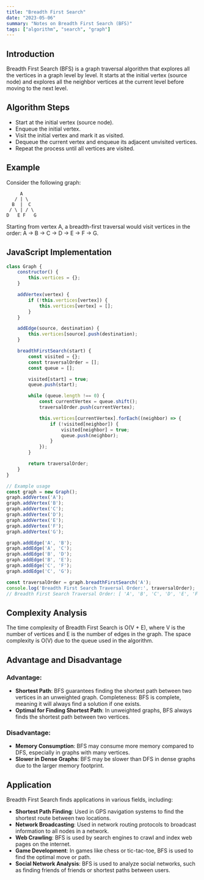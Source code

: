 ```yaml
---
title: "Breadth First Search"
date: "2023-05-06"
summary: "Notes on Breadth First Search (BFS)"
tags: ["algorithm", "search", "graph"]
---
```


## Introduction
Breadth First Search (BFS) is a graph traversal algorithm that explores all the vertices in a graph level by level. It starts at the initial vertex (source node) and explores all the neighbor vertices at the current level before moving to the next level.

## Algorithm Steps
- Start at the initial vertex (source node).
- Enqueue the initial vertex.
- Visit the initial vertex and mark it as visited.
- Dequeue the current vertex and enqueue its adjacent unvisited vertices.
- Repeat the process until all vertices are visited.

## Example
Consider the following graph:
```
     A
   / | \
  B  |  C
 / \ | / \
D   E F   G
```
Starting from vertex A, a breadth-first traversal would visit vertices in the order: A -> B -> C -> D -> E -> F -> G.

## JavaScript Implementation
```javascript
class Graph {
    constructor() {
        this.vertices = {};
    }

    addVertex(vertex) {
        if (!this.vertices[vertex]) {
            this.vertices[vertex] = [];
        }
    }

    addEdge(source, destination) {
        this.vertices[source].push(destination);
    }

    breadthFirstSearch(start) {
        const visited = {};
        const traversalOrder = [];
        const queue = [];

        visited[start] = true;
        queue.push(start);

        while (queue.length !== 0) {
            const currentVertex = queue.shift();
            traversalOrder.push(currentVertex);

            this.vertices[currentVertex].forEach((neighbor) => {
                if (!visited[neighbor]) {
                    visited[neighbor] = true;
                    queue.push(neighbor);
                }
            });
        }

        return traversalOrder;
    }
}

// Example usage
const graph = new Graph();
graph.addVertex('A');
graph.addVertex('B');
graph.addVertex('C');
graph.addVertex('D');
graph.addVertex('E');
graph.addVertex('F');
graph.addVertex('G');

graph.addEdge('A', 'B');
graph.addEdge('A', 'C');
graph.addEdge('B', 'D');
graph.addEdge('B', 'E');
graph.addEdge('C', 'F');
graph.addEdge('C', 'G');

const traversalOrder = graph.breadthFirstSearch('A');
console.log('Breadth First Search Traversal Order:', traversalOrder);
// Breadth First Search Traversal Order: [ 'A', 'B', 'C', 'D', 'E', 'F', 'G' ]
```

## Complexity Analysis
The time complexity of Breadth First Search is O(V + E), where V is the number of vertices and E is the number of edges in the graph. 
The space complexity is O(V) due to the queue used in the algorithm.

## Advantage and Disadvantage

### Advantage:
- **Shortest Path**: BFS guarantees finding the shortest path between two vertices in an unweighted graph.
Completeness: BFS is complete, meaning it will always find a solution if one exists.
- **Optimal for Finding Shortest Path**: In unweighted graphs, BFS always finds the shortest path between two vertices.

### Disadvantage:
- **Memory Consumption**: BFS may consume more memory compared to DFS, especially in graphs with many vertices.
- **Slower in Dense Graphs**: BFS may be slower than DFS in dense graphs due to the larger memory footprint.

## Application
Breadth First Search finds applications in various fields, including:
- **Shortest Path Finding**: Used in GPS navigation systems to find the shortest route between two locations.
- **Network Broadcasting**: Used in network routing protocols to broadcast information to all nodes in a network.
- **Web Crawling**: BFS is used by search engines to crawl and index web pages on the internet.
- **Game Development**: In games like chess or tic-tac-toe, BFS is used to find the optimal move or path.
- **Social Network Analysis**: BFS is used to analyze social networks, such as finding friends of friends or shortest paths between users.
